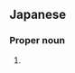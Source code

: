 ==Japanese==
{{ja-kanjitab|えい|しゅう|yomi=o}}

===Proper noun===
{{ja-pos|proper|えいしゅう}}

# {{given name|male|lang=ja|sort=えいしゅう}}